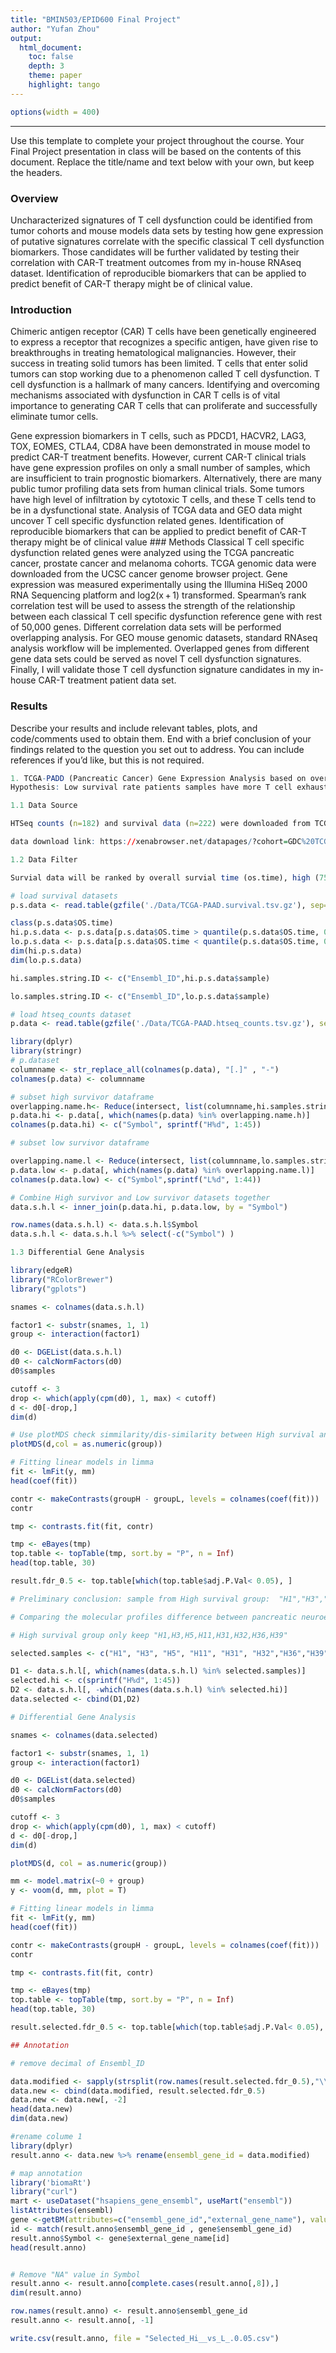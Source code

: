 ```yaml
---
title: "BMIN503/EPID600 Final Project"
author: "Yufan Zhou"
output: 
  html_document:
    toc: false 
    depth: 3 
    theme: paper 
    highlight: tango
---
```

```r
options(width = 400)
```  
***
Use this template to complete your project throughout the course. Your Final Project presentation in class will be based on the contents of this document. Replace the title/name and text below with your own, but keep the headers.

### Overview
Uncharacterized signatures of T cell dysfunction could be identified from tumor cohorts and mouse models data sets by testing how gene expression of putative signatures correlate with the specific classical T cell dysfunction biomarkers. Those candidates will be further validated by testing their correlation with CAR-T treatment outcomes from my in-house RNAseq dataset. Identification of reproducible biomarkers that can be applied to predict benefit of CAR-T therapy might be of clinical value.

### Introduction 
Chimeric antigen receptor (CAR) T cells have been genetically engineered to express a receptor that recognizes a specific antigen, have given rise to breakthroughs in treating hematological malignancies. However, their success in treating solid tumors has been limited. T cells that enter solid tumors can stop working due to a phenomenon called T cell dysfunction. T cell dysfunction is a hallmark of many cancers. Identifying and overcoming mechanisms associated with dysfunction in CAR T cells is of vital importance to generating CAR T cells that can proliferate and successfully eliminate tumor cells.

Gene expression biomarkers in T cells, such as PDCD1, HACVR2, LAG3, TOX, EOMES, CTLA4, CD8A have been demonstrated in mouse model to predict CAR-T treatment benefits. However, current CAR-T clinical trials have gene expression profiles on only a small number of samples, which are insufficient to train prognostic biomarkers. Alternatively, there are many public tumor profiling data sets from human clinical trials. Some tumors have high level of infiltration by cytotoxic T cells, and these T cells tend to be in a dysfunctional state. Analysis of TCGA data and GEO data might uncover T cell specific dysfunction related genes. Identification of reproducible biomarkers that can be applied to predict benefit of CAR-T therapy might be of clinical value
### Methods
Classical T cell specific dysfunction related genes were analyzed using the TCGA pancreatic cancer, prostate cancer and melanoma cohorts. TCGA genomic data were downloaded from the UCSC cancer genome browser project. Gene expression was measured experimentally using the Illumina HiSeq 2000 RNA Sequencing platform and log2(x + 1) transformed. Spearman’s rank correlation test will be used to assess the strength of the relationship between each classical T cell specific dysfunction reference gene with rest of 50,000 genes. Different correlation data sets will be performed overlapping analysis. For GEO mouse genomic datasets, standard RNAseq analysis workflow will be implemented. Overlapped genes from different gene data sets could be served as novel T cell dysfunction signatures. Finally, I will validate those T cell dysfunction signature candidates in my in-house CAR-T treatment patient data set.

### Results
Describe your results and include relevant tables, plots, and code/comments used to obtain them. End with a brief conclusion of your findings related to the question you set out to address. You can include references if you'd like, but this is not required.

```r

1. TCGA-PADD (Pancreatic Cancer) Gene Expression Analysis based on overall survial time (OS.time) level.
Hypothesis: Low survival rate patients samples have more T cell exhaustion signature genes. 

1.1 Data Source

HTSeq counts (n=182) and survival data (n=222) were downloaded from TCGA Pancreatic Cancer cohort.

data download link: https://xenabrowser.net/datapages/?cohort=GDC%20TCGA%20Pancreatic%20Cancer%20(PAAD)&removeHub=https%3A%2F%2Fxena.treehouse.gi.ucsc.edu%3A443

1.2 Data Filter

Survial data will be ranked by overall survial time (os.time), high (75% percentile) and low (25% percentile) os.time samples will be selected for further analysis.

```


```r
# load survival datasets
p.s.data <- read.table(gzfile('./Data/TCGA-PAAD.survival.tsv.gz'), sep="\t", header=TRUE, stringsAsFactors=FALSE)

class(p.s.data$OS.time)
hi.p.s.data <- p.s.data[p.s.data$OS.time > quantile(p.s.data$OS.time, 0.75), ]
lo.p.s.data <- p.s.data[p.s.data$OS.time < quantile(p.s.data$OS.time, 0.25), ]
dim(hi.p.s.data)
dim(lo.p.s.data)

hi.samples.string.ID <- c("Ensembl_ID",hi.p.s.data$sample)

lo.samples.string.ID <- c("Ensembl_ID",lo.p.s.data$sample)

# load htseq_counts dataset
p.data <- read.table(gzfile('./Data/TCGA-PAAD.htseq_counts.tsv.gz'), sep="\t", heade=TRUE, stringsAsFactors=FALSE)

library(dplyr)
library(stringr)
# p.dataset
columnname <- str_replace_all(colnames(p.data), "[.]" , "-")
colnames(p.data) <- columnname

# subset high survivor dataframe
overlapping.name.h<- Reduce(intersect, list(columnname,hi.samples.string.ID))
p.data.hi <- p.data[, which(names(p.data) %in% overlapping.name.h)]
colnames(p.data.hi) <- c("Symbol", sprintf("H%d", 1:45))  

# subset low survivor dataframe

overlapping.name.l <- Reduce(intersect, list(columnname,lo.samples.string.ID))
p.data.low <- p.data[, which(names(p.data) %in% overlapping.name.l)]
colnames(p.data.low) <- c("Symbol",sprintf("L%d", 1:44))

# Combine High survivor and Low survivor datasets together
data.s.h.l <- inner_join(p.data.hi, p.data.low, by = "Symbol")

row.names(data.s.h.l) <- data.s.h.l$Symbol
data.s.h.l <- data.s.h.l %>% select(-c("Symbol") ) 
```

```r
1.3 Differential Gene Analysis

library(edgeR)
library("RColorBrewer")
library("gplots")

snames <- colnames(data.s.h.l)

factor1 <- substr(snames, 1, 1)
group <- interaction(factor1)

d0 <- DGEList(data.s.h.l)
d0 <- calcNormFactors(d0)
d0$samples

cutoff <- 3
drop <- which(apply(cpm(d0), 1, max) < cutoff)
d <- d0[-drop,] 
dim(d)

# Use plotMDS check simmilarity/dis-similarity between High survival and low survival group.
plotMDS(d,col = as.numeric(group))
```

```r
# Fitting linear models in limma
fit <- lmFit(y, mm)
head(coef(fit))

contr <- makeContrasts(groupH - groupL, levels = colnames(coef(fit)))
contr

tmp <- contrasts.fit(fit, contr)

tmp <- eBayes(tmp)
top.table <- topTable(tmp, sort.by = "P", n = Inf)
head(top.table, 30)

result.fdr_0.5 <- top.table[which(top.table$adj.P.Val< 0.05), ]

# Preliminary conclusion: sample from High survival group:  "H1","H3","H5","H11","H31","H32","H36","H39" showed seperated distribution from other high suvival samples. There were no statistical differences between High survial group vs Low survival group, which indicated that my grouping criteria was not appropriate. After checking the phenotype datasets, samples "H1","H3","H5","H11","H31","H32","H36","H39" were only pancreatic neuroendocrine tumor samples in total samples (n=222). They are much less common than exocrine tumors, but has better survival rate and therapy outcome My plotMDS results showed neuroendocrine tumor samples had different molecular profiles than exocrine tumor. Neuroendocrine tumor samples could be a less T cell exhasution control for further analysis.

```


```r
# Comparing the molecular profiles difference between pancreatic neuroendocrine tumor samples with other low survival rate pancreatic tumor samples.

# High survival group only keep "H1,H3,H5,H11,H31,H32,H36,H39"

selected.samples <- c("H1", "H3", "H5", "H11", "H31", "H32","H36","H39")

D1 <- data.s.h.l[, which(names(data.s.h.l) %in% selected.samples)]
selected.hi <- c(sprintf("H%d", 1:45))  
D2 <- data.s.h.l[, -which(names(data.s.h.l) %in% selected.hi)]
data.selected <- cbind(D1,D2)

```

```r
# Differential Gene Analysis

snames <- colnames(data.selected)

factor1 <- substr(snames, 1, 1)
group <- interaction(factor1)

d0 <- DGEList(data.selected)
d0 <- calcNormFactors(d0)
d0$samples

cutoff <- 3
drop <- which(apply(cpm(d0), 1, max) < cutoff)
d <- d0[-drop,] 
dim(d)

plotMDS(d, col = as.numeric(group))

mm <- model.matrix(~0 + group)
y <- voom(d, mm, plot = T)

# Fitting linear models in limma
fit <- lmFit(y, mm)
head(coef(fit))

contr <- makeContrasts(groupH - groupL, levels = colnames(coef(fit)))
contr

tmp <- contrasts.fit(fit, contr)

tmp <- eBayes(tmp)
top.table <- topTable(tmp, sort.by = "P", n = Inf)
head(top.table, 30)

result.selected.fdr_0.5 <- top.table[which(top.table$adj.P.Val< 0.05), ]
```


```r
## Annotation

# remove decimal of Ensembl_ID

data.modified <- sapply(strsplit(row.names(result.selected.fdr_0.5),"\\."), function(x) x[1])
data.new <- cbind(data.modified, result.selected.fdr_0.5)
data.new <- data.new[, -2]
head(data.new)
dim(data.new)

#rename colume 1
library(dplyr)
result.anno <- data.new %>% rename(ensembl_gene_id = data.modified)

# map annotation
library('biomaRt')
library("curl")
mart <- useDataset("hsapiens_gene_ensembl", useMart("ensembl"))
listAttributes(ensembl)
gene <-getBM(attributes=c("ensembl_gene_id","external_gene_name"), values =result.anno$ensembl_gene_id, mart = mart)
id <- match(result.anno$ensembl_gene_id , gene$ensembl_gene_id)
result.anno$Symbol <- gene$external_gene_name[id]
head(result.anno)


# Remove "NA" value in Symbol
result.anno <- result.anno[complete.cases(result.anno[,8]),]
dim(result.anno)

row.names(result.anno) <- result.anno$ensembl_gene_id
result.anno <- result.anno[, -1]

write.csv(result.anno, file = "Selected_Hi__vs_L_.0.05.csv")
```

